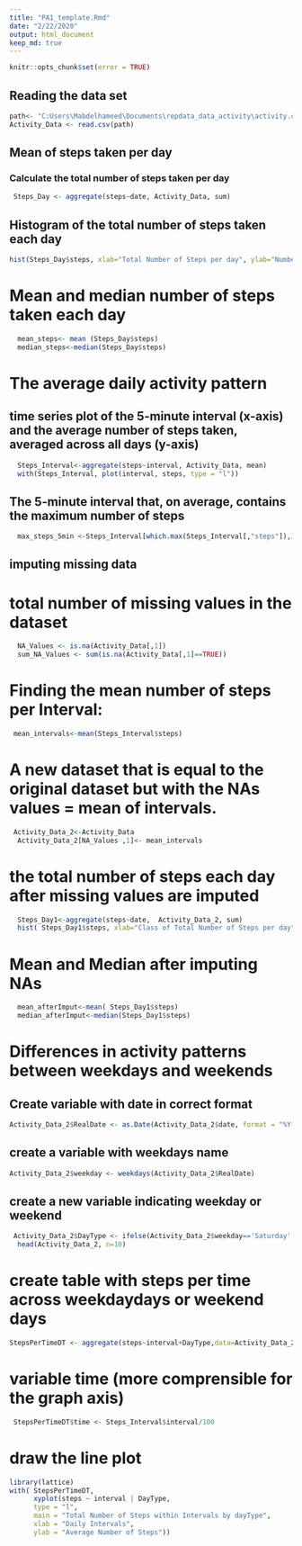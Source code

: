 ---
title: "PA1_template.Rmd"
date: "2/22/2020"
output: html_document
keep_md: true
---


```{r setup, include = FALSE, cache = FALSE}
knitr::opts_chunk$set(error = TRUE)
```


##  Reading the data set
```{r , echo=TRUE}
path<- "C:Users\Mabdelhameed\Documents\repdata_data_activity\activity.csv"
Activity_Data <- read.csv(path)
```



## Mean of steps taken per day 

### Calculate the total number of steps taken per day 


```{r , echo=TRUE}
 Steps_Day <- aggregate(steps~date, Activity_Data, sum)
``` 

## Histogram of the total number of steps taken each day 

```{r , echo=TRUE}

hist(Steps_Day$steps, xlab="Total Number of Steps per day", ylab="Number of Days", main="Total Number of Steps taken each day")
``` 
# Mean and median number of steps taken each day

```{r , echo=TRUE}
  mean_steps<- mean (Steps_Day$steps)
  median_steps<-median(Steps_Day$steps)
```
# The average daily activity pattern

## time series plot of the 5-minute interval (x-axis) and the average number of steps taken, averaged across all days (y-axis)

```{r , echo=TRUE}
  Steps_Interval<-aggregate(steps~interval, Activity_Data, mean)
  with(Steps_Interval, plot(interval, steps, type = "l"))
```
## The 5-minute interval that, on average, contains the maximum number of steps

```{r , echo=TRUE}

  max_steps_5min <-Steps_Interval[which.max(Steps_Interval[,"steps"]),1]
```

## imputing missing data

# total number of missing values in the dataset

```{r , echo=TRUE}
  NA_Values <- is.na(Activity_Data[,1])
  sum_NA_Values <- sum(is.na(Activity_Data[,1]==TRUE))
```

# Finding the mean number of steps per Interval:
```{r , echo=TRUE}

 mean_intervals<-mean(Steps_Interval$steps)

```


# A new dataset that is equal to the original dataset but with the NAs values = mean of intervals.

```{r , echo=TRUE}
 Activity_Data_2<-Activity_Data
  Activity_Data_2[NA_Values ,1]<- mean_intervals
```
# the total number of steps each day after missing values are imputed
```{r }
  Steps_Day1<-aggregate(steps~date,  Activity_Data_2, sum)
  hist( Steps_Day1$steps, xlab="Class of Total Number of Steps per day", ylab="Number of Days", main="Number of Steps taken after missing values are imputed")
```

# Mean and Median after imputing NAs
```{r }
  mean_afterImput<-mean( Steps_Day1$steps)
  median_afterImput<-median(Steps_Day1$steps)
```

# Differences in activity patterns between weekdays and weekends


## Create variable with date in correct format
```{r , echo=TRUE}
Activity_Data_2$RealDate <- as.Date(Activity_Data_2$date, format = "%Y-%m-%d")
```
## create a variable with weekdays name
```{r , echo=TRUE}
Activity_Data_2$weekday <- weekdays(Activity_Data_2$RealDate)
```
## create a new variable indicating weekday or weekend
```{r , echo=TRUE}
 Activity_Data_2$DayType <- ifelse(Activity_Data_2$weekday=='Saturday' |Activity_Data_2$weekday=='Sunday', 'weekend','weekday')
  head(Activity_Data_2, n=10)
```


# create table with steps per time across weekdaydays or weekend days
```{r , echo=TRUE}
StepsPerTimeDT <- aggregate(steps~interval+DayType,data=Activity_Data_2,FUN=mean,na.action=na.omit)
```
# variable time (more comprensible for the graph axis)
```{r , echo=TRUE}
 StepsPerTimeDT$time <- Steps_Interval$interval/100
```

# draw the line plot

```{r , echo=TRUE}
library(lattice)
with( StepsPerTimeDT, 
      xyplot(steps ~ interval | DayType, 
      type = "l",      
      main = "Total Number of Steps within Intervals by dayType",
      xlab = "Daily Intervals",
      ylab = "Average Number of Steps"))
```

